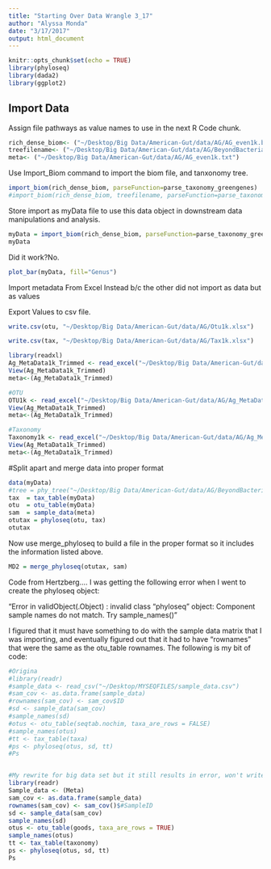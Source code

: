 ```yaml
---
title: "Starting Over Data Wrangle 3_17"
author: "Alyssa Monda"
date: "3/17/2017"
output: html_document
---
```


```r
knitr::opts_chunk$set(echo = TRUE)
library(phyloseq)
library(dada2)
library(ggplot2)
```

## Import Data
Assign file pathways as value names to use in the next R Code chunk. 
```r
rich_dense_biom<- ("~/Desktop/Big Data/American-Gut/data/AG/AG_even1k.biom")
treefilename<- ("~/Desktop/Big Data/American-Gut/data/AG/BeyondBacteria/AmericanGutMetaphlanWGS.taxonomy.tree")
meta<- ("~/Desktop/Big Data/American-Gut/data/AG/AG_even1k.txt")
```

Use Import_Biom command to import the biom file, and tanxonomy tree. 
```r
import_biom(rich_dense_biom, parseFunction=parse_taxonomy_greengenes)
#import_biom(rich_dense_biom, treefilename, parseFunction=parse_taxonomy_greengenes) tree file name should be included but resulted in an error and failed to import?
```

Store import as myData file to use this data object in downstream data manipulations and analysis. 

```r
myData = import_biom(rich_dense_biom, parseFunction=parse_taxonomy_greengenes)
myData
```
Did it work?No.
```r
plot_bar(myData, fill="Genus")
```

Import metadata From Excel Instead b/c the other did not import as data but as values

Export Values to csv file. 
```r
write.csv(otu, "~/Desktop/Big Data/American-Gut/data/AG/Otu1k.xlsx")

write.csv(tax, "~/Desktop/Big Data/American-Gut/data/AG/Tax1k.xlsx")
```


```r
library(readxl)
Ag_MetaData1k_Trimmed <- read_excel("~/Desktop/Big Data/American-Gut/data/AG/Ag_MetaData1k-Trimmed.xlsx")
View(Ag_MetaData1k_Trimmed)
meta<-(Ag_MetaData1k_Trimmed)

#OTU
OTU1k <- read_excel("~/Desktop/Big Data/American-Gut/data/AG/Ag_MetaData1k-Trimmed.xlsx")
View(Ag_MetaData1k_Trimmed)
meta<-(Ag_MetaData1k_Trimmed)

#Taxonomy
Taxonomy1k <- read_excel("~/Desktop/Big Data/American-Gut/data/AG/Ag_MetaData1k-Trimmed.xlsx")
View(Ag_MetaData1k_Trimmed)
meta<-(Ag_MetaData1k_Trimmed)
```

#Split apart and merge data into proper format
```r
data(myData)
#tree = phy_tree("~/Desktop/Big Data/American-Gut/data/AG/BeyondBacteria/AmericanGutMetaphlanWGS.taxonomy.tree")
tax  = tax_table(myData)
otu  = otu_table(myData)
sam  = sample_data(meta)
otutax = phyloseq(otu, tax)
otutax
```

Now use merge_phyloseq to build a file in the proper format so it includes the information listed above. 
```r
MD2 = merge_phyloseq(otutax, sam)
```



Code from Hertzberg.... 
I was getting the following error when I went to create the phyloseq object:

“Error in validObject(.Object) : invalid class “phyloseq” object: 
 Component sample names do not match.
 Try sample_names()”

I figured that it must have something to do with the sample data matrix that I was importing, and eventually figured out that it had to have “rownames” that were the same as the otu_table rownames. The following is my bit of code:

```r
#Origina
#library(readr)
#sample_data <- read_csv("~/Desktop/MYSEQFILES/sample_data.csv")
#sam_cov <- as.data.frame(sample_data)
#rownames(sam_cov) <- sam_cov$ID
#sd <- sample_data(sam_cov)
#sample_names(sd)
#otus <- otu_table(seqtab.nochim, taxa_are_rows = FALSE)
#sample_names(otus)
#tt <- tax_table(taxa)
#ps <- phyloseq(otus, sd, tt)
#Ps


#My rewrite for big data set but it still results in error, won't write sd
library(readr)
Sample_data <- (Meta)
sam_cov <- as.data.frame(sample_data)
rownames(sam_cov) <- sam_cov()$#SampleID
sd <- sample_data(sam_cov)
sample_names(sd)
otus <- otu_table(goods, taxa_are_rows = TRUE)
sample_names(otus)
tt <- tax_table(taxonomy)
ps <- phyloseq(otus, sd, tt)
Ps
```


